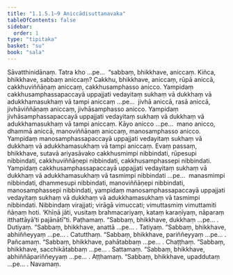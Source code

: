 ```yaml
---
title: "1.1.5.1–9 Aniccādisuttanavaka"
tableOfContents: false
sidebar:
  order: 1
type: "tipitaka"
basket: "su"
book: "sala"
---
```



<DynamicBreadcrumb />

<Division number="43" book="sala" bookNo="13" page="257">

<Paragraph number="138" book="sala">
Sāvatthinidānaṃ. Tatra kho …pe…  “sabbaṃ, bhikkhave, aniccaṃ. Kiñca, bhikkhave, sabbaṃ aniccaṃ? Cakkhu, bhikkhave, aniccaṃ, rūpā aniccā, cakkhuviññāṇaṃ aniccaṃ, cakkhusamphasso anicco. Yampidaṃ cakkhusamphassapaccayā uppajjati vedayitaṃ sukhaṃ vā dukkhaṃ vā adukkhamasukhaṃ vā tampi aniccaṃ …pe…  jivhā aniccā, rasā aniccā, jivhāviññāṇaṃ aniccaṃ, jivhāsamphasso anicco. Yampidaṃ jivhāsamphassapaccayā uppajjati vedayitaṃ sukhaṃ vā dukkhaṃ vā adukkhamasukhaṃ vā tampi aniccaṃ. Kāyo anicco …pe…  mano anicco, dhammā aniccā, manoviññāṇaṃ aniccaṃ, manosamphasso anicco. Yampidaṃ manosamphassapaccayā uppajjati vedayitaṃ sukhaṃ vā dukkhaṃ vā adukkhamasukhaṃ vā tampi aniccaṃ. Evaṃ passaṃ, bhikkhave, sutavā ariyasāvako cakkhusmimpi nibbindati, rūpesupi nibbindati, cakkhuviññāṇepi nibbindati, cakkhusamphassepi nibbindati. Yampidaṃ cakkhusamphassapaccayā uppajjati vedayitaṃ sukhaṃ vā dukkhaṃ vā adukkhamasukhaṃ vā tasmimpi nibbindati …pe…  manasmimpi nibbindati, dhammesupi nibbindati, manoviññāṇepi nibbindati, manosamphassepi nibbindati, yampidaṃ manosamphassapaccayā uppajjati vedayitaṃ sukhaṃ vā dukkhaṃ vā adukkhamasukhaṃ vā tasmimpi nibbindati. Nibbindaṃ virajjati; virāgā vimuccati; vimuttasmiṃ vimuttamiti ñāṇaṃ hoti. ‘Khīṇā jāti, vusitaṃ brahmacariyaṃ, kataṃ karaṇīyaṃ, nāparaṃ itthattāyā’ti pajānātī”ti.

</Paragraph>
</Division>

<Paragraph number="139" type="center" book="sala">
Paṭhamaṃ.


</Paragraph>

<Division number="44" book="sala" bookNo="13" page="258">

<Paragraph number="140" book="sala">
“Sabbaṃ, bhikkhave, dukkhaṃ …pe… .

</Paragraph>
</Division>

<Paragraph number="141" type="center" book="sala">
Dutiyaṃ.


</Paragraph>

<Division number="45" book="sala" bookNo="13" page="258">

<Paragraph number="142" book="sala">
“Sabbaṃ, bhikkhave, anattā …pe… .

</Paragraph>
</Division>

<Paragraph number="143" type="center" book="sala">
Tatiyaṃ.


</Paragraph>

<Division number="46" book="sala" bookNo="13" page="258">

<Paragraph number="144" book="sala">
“Sabbaṃ, bhikkhave, abhiññeyyaṃ …pe… .

</Paragraph>
</Division>

<Paragraph number="145" type="center" book="sala">
Catutthaṃ.


</Paragraph>

<Division number="47" book="sala" bookNo="13" page="258">

<Paragraph number="146" book="sala">
“Sabbaṃ, bhikkhave, pariññeyyaṃ …pe… .

</Paragraph>
</Division>

<Paragraph number="147" type="center" book="sala">
Pañcamaṃ.


</Paragraph>

<Division number="48" book="sala" bookNo="13" page="258">

<Paragraph number="148" book="sala">
“Sabbaṃ, bhikkhave, pahātabbaṃ …pe… .

</Paragraph>
</Division>

<Paragraph number="149" type="center" book="sala">
Chaṭṭhaṃ.


</Paragraph>

<Division number="49" book="sala" bookNo="13" page="258">

<Paragraph number="150" book="sala">
“Sabbaṃ, bhikkhave, sacchikātabbaṃ …pe… .

</Paragraph>
</Division>

<Paragraph number="151" type="center" book="sala">
Sattamaṃ.


</Paragraph>

<Division number="50" book="sala" bookNo="13" page="258">

<Paragraph number="152" book="sala">
“Sabbaṃ, bhikkhave, abhiññāpariññeyyaṃ …pe… .

</Paragraph>
</Division>

<Paragraph number="153" type="center" book="sala">
Aṭṭhamaṃ.


</Paragraph>

<Division number="51" book="sala" bookNo="13" page="258">

<Paragraph number="154" book="sala">
“Sabbaṃ, bhikkhave, upaddutaṃ …pe… .

</Paragraph>
</Division>

<Paragraph number="155" type="center" book="sala">
Navamaṃ.
</Paragraph>